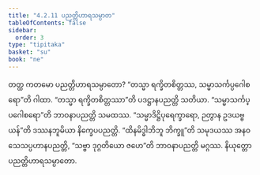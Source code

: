 ```yaml
---
title: "4.2.11 ပညတ္တိဟာရသမ္ပာတ"
tableOfContents: false
sidebar:
  order: 3
type: "tipitaka"
basket: "su"
book: "ne"
---
```



<DynamicBreadcrumb />

<Division number="73" book="ne">

<Paragraph number="521" book="ne">
တတ္ထ ကတမော ပညတ္တိဟာရသမ္ပာတော?
</Paragraph>

<Paragraph number="522" book="ne">
“တသ္မာ ရက္ခိတစိတ္တဿ, သမ္မာသင်္ကပ္ပဂေါစရော”တိ ဂါထာ. “တသ္မာ ရက္ခိတစိတ္တဿာ”တိ ပဒဋ္ဌာနပညတ္တိ သတိယာ. “သမ္မာသင်္ကပ္ပဂေါစရော”တိ ဘာဝနာပညတ္တိ သမထဿ. “သမ္မာဒိဋ္ဌိပုရေက္ခာရော, ဉတွာန ဥဒယဗ္ဗယန်”တိ ဒဿနဘူမိယာ နိက္ခေပပညတ္တိ. “ထိနမိဒ္ဓါဘိဘူ ဘိက္ခူ”တိ သမုဒယဿ အနဝသေသပ္ပဟာနပညတ္တိ, “သဗ္ဗာ ဒုဂ္ဂတိယော ဇဟေ”တိ ဘာဝနာပညတ္တိ မဂ္ဂဿ.

</Paragraph>
</Division>

<Paragraph number="523" type="center" book="ne">
နိယုတ္တော ပညတ္တိဟာရသမ္ပာတော.
</Paragraph>